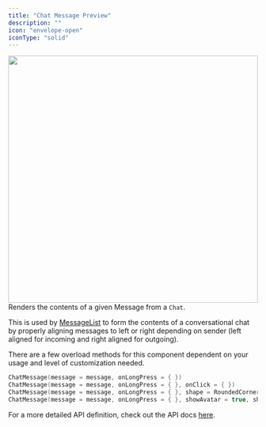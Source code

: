 ```yaml
---
title: "Chat Message Preview"
description: ""
icon: "envelope-open"
iconType: "solid"
---
```


<img 
height="500"  
width="100%" 
src="/images/android-sdk/chat-message.png"
/>
Renders the contents of a given Message from a `Chat`.

This is used by [MessageList](#messagelist) to form the contents of a conversational chat by properly aligning messages to left or right depending on sender (left aligned for incoming and right aligned for outgoing).

There are a few overload methods for this component dependent on your usage and level of customization needed.

```Kotlin
ChatMessage(message = message, onLongPress = { })
ChatMessage(message = message, onLongPress = { }, onClick = { })
ChatMessage(message = message, onLongPress = { }, shape = RoundedCornerShape(20.dp))
ChatMessage(message = message, onLongPress = { }, showAvatar = true, showTimestamp = false)
```
For a more detailed API definition, check out the API docs [here](https://docs.botstacks.ai/api-reference/introduction).